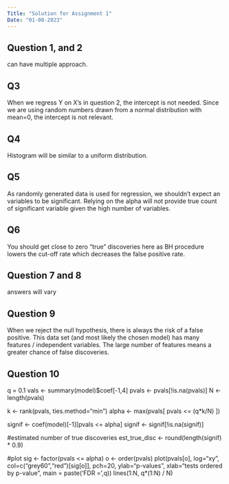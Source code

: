 ```yaml
---
Title: "Solution for Assignment 1"
Date: "01-08-2023"
---
```


## Question 1, and 2

can have multiple approach.

## Q3

When we regress Y on X's in question 2, the intercept is not needed. Since we are using random numbers drawn from a normal distribution with mean=0, the intercept is not relevant.

## Q4

Histogram will be similar to a uniform distribution. 

## Q5

As randomly generated data is used for regression, we shouldn't expect an variables to be  significant. Relying on the alpha will not provide true count of significant variable given the high number of variables.

## Q6

You should get close to zero "true" discoveries here as BH procedure lowers the cut-off rate which decreases the false positive rate.

## Question 7 and 8

answers will vary


## Question 9

When we reject the null hypothesis, there is always the risk of a false positive. This data set (and most likely the chosen model) has many features / independent variables. The large number of features means a greater chance of false discoveries.


## Question 10
q = 0.1
vals <- summary(model)$coef[-1,4] 
pvals <- pvals[!is.na(pvals)]
N <- length(pvals)

k <- rank(pvals, ties.method="min")
alpha <- max(pvals[ pvals <= (q*k/N) ])

signif <- coef(model)[-1][pvals <= alpha]
signif <- signif[!is.na(signif)]

#estimated number of true discoveries
est_true_disc <- round(length(signif) * 0.9)

#plot
sig <- factor(pvals <= alpha)
o <- order(pvals)
plot(pvals[o], log="xy", col=c("grey60","red")[sig[o]], pch=20, 
     ylab="p-values", xlab="tests ordered by p-value", main = paste('FDR =',q))
lines(1:N, q*(1:N) / N)

